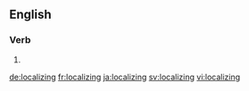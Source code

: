 ==English==

===Verb===
{{head|en}}

# {{present participle of|localize}}

[[de:localizing]]
[[fr:localizing]]
[[ja:localizing]]
[[sv:localizing]]
[[vi:localizing]]